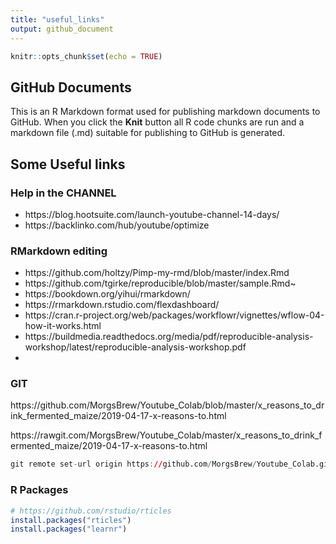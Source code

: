 ```yaml
---
title: "useful_links"
output: github_document
---
```


```r
knitr::opts_chunk$set(echo = TRUE)
```

## GitHub Documents

This is an R Markdown format used for publishing markdown documents to GitHub. When you click the **Knit** button all R code chunks are run and a markdown file (.md) suitable for publishing to GitHub is generated.

## Some Useful links

### Help in the CHANNEL

* https://blog.hootsuite.com/launch-youtube-channel-14-days/ 
* https://backlinko.com/hub/youtube/optimize

### RMarkdown editing

* https://github.com/holtzy/Pimp-my-rmd/blob/master/index.Rmd
* https://github.com/tgirke/reproducible/blob/master/sample.Rmd~
* https://bookdown.org/yihui/rmarkdown/
* https://rmarkdown.rstudio.com/flexdashboard/
* https://cran.r-project.org/web/packages/workflowr/vignettes/wflow-04-how-it-works.html
* https://buildmedia.readthedocs.org/media/pdf/reproducible-analysis-workshop/latest/reproducible-analysis-workshop.pdf 
* 

### GIT

https://github.com/MorgsBrew/Youtube_Colab/blob/master/x_reasons_to_drink_fermented_maize/2019-04-17-x-reasons-to.html

https://rawgit.com/MorgsBrew/Youtube_Colab/master/x_reasons_to_drink_fermented_maize/2019-04-17-x-reasons-to.html

```r
git remote set-url origin https://github.com/MorgsBrew/Youtube_Colab.git
```


### R Packages 

```r
# https://github.com/rstudio/rticles
install.packages("rticles")
install.packages("learnr")
```


